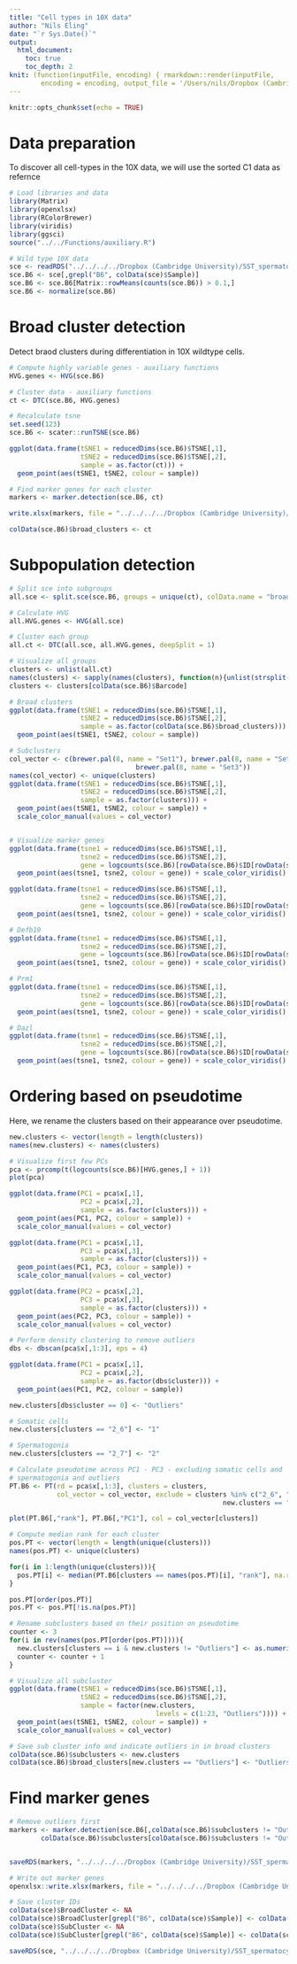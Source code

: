 ```yaml
---
title: "Cell types in 10X data"
author: "Nils Eling"
date: "`r Sys.Date()`"
output: 
  html_document:
    toc: true
    toc_depth: 2
knit: (function(inputFile, encoding) { rmarkdown::render(inputFile, 
        encoding = encoding, output_file = '/Users/nils/Dropbox (Cambridge University)/SST_spermatocytes/Analysis/10X/Preprocessing/CellTypeIdentification/CellTypesB6.html') })
---
```


```r
knitr::opts_chunk$set(echo = TRUE)
```

# Data preparation

To discover all cell-types in the 10X data, we will use the sorted C1 data as refernce

```r
# Load libraries and data
library(Matrix)
library(openxlsx)
library(RColorBrewer)
library(viridis)
library(ggsci)
source("../../Functions/auxiliary.R")

# Wild type 10X data
sce <- readRDS("../../../../Dropbox (Cambridge University)/SST_spermatocytes/Analysis/data/10X_data/SCE_all_unfiltered.rds")
sce.B6 <- sce[,grepl("B6", colData(sce)$Sample)]
sce.B6 <- sce.B6[Matrix::rowMeans(counts(sce.B6)) > 0.1,]
sce.B6 <- normalize(sce.B6)
```

# Broad cluster detection

Detect braod clusters during differentiation in 10X wildtype cells.

```r
# Compute highly variable genes - auxiliary functions
HVG.genes <- HVG(sce.B6)

# Cluster data - auxiliary functions
ct <- DTC(sce.B6, HVG.genes)

# Recalculate tsne
set.seed(123)
sce.B6 <- scater::runTSNE(sce.B6)

ggplot(data.frame(tSNE1 = reducedDims(sce.B6)$TSNE[,1],
                  tSNE2 = reducedDims(sce.B6)$TSNE[,2],
                  sample = as.factor(ct))) +
  geom_point(aes(tSNE1, tSNE2, colour = sample))

# Find marker genes for each cluster
markers <- marker.detection(sce.B6, ct)

write.xlsx(markers, file = "../../../../Dropbox (Cambridge University)/SST_spermatocytes/Analysis/10X/Results/Marker_genes/BroadGroups_B6.xlsx")

colData(sce.B6)$broad_clusters <- ct
```

# Subpopulation detection

```r
# Split sce into subgroups
all.sce <- split.sce(sce.B6, groups = unique(ct), colData.name = "broad_clusters")

# Calculate HVG
all.HVG.genes <- HVG(all.sce)

# Cluster each group
all.ct <- DTC(all.sce, all.HVG.genes, deepSplit = 1)

# Visualize all groups
clusters <- unlist(all.ct)
names(clusters) <- sapply(names(clusters), function(n){unlist(strsplit(n, "\\."))[2]})
clusters <- clusters[colData(sce.B6)$Barcode]

# Broad clusters
ggplot(data.frame(tSNE1 = reducedDims(sce.B6)$TSNE[,1],
                  tSNE2 = reducedDims(sce.B6)$TSNE[,2],
                  sample = as.factor(colData(sce.B6)$broad_clusters))) +
  geom_point(aes(tSNE1, tSNE2, colour = sample))

# Subclusters
col_vector <- c(brewer.pal(8, name = "Set1"), brewer.pal(8, name = "Set2"),
                                brewer.pal(8, name = "Set3"))
names(col_vector) <- unique(clusters)
ggplot(data.frame(tSNE1 = reducedDims(sce.B6)$TSNE[,1],
                  tSNE2 = reducedDims(sce.B6)$TSNE[,2],
                  sample = as.factor(clusters))) +
  geom_point(aes(tSNE1, tSNE2, colour = sample)) + 
  scale_color_manual(values = col_vector)


# Visualize marker genes
ggplot(data.frame(tsne1 = reducedDims(sce.B6)$TSNE[,1],
                  tsne2 = reducedDims(sce.B6)$TSNE[,2],
                  gene = logcounts(sce.B6)[rowData(sce.B6)$ID[rowData(sce.B6)$Symbol == "Stra8"],])) +
  geom_point(aes(tsne1, tsne2, colour = gene)) + scale_color_viridis()

ggplot(data.frame(tsne1 = reducedDims(sce.B6)$TSNE[,1],
                  tsne2 = reducedDims(sce.B6)$TSNE[,2],
                  gene = logcounts(sce.B6)[rowData(sce.B6)$ID[rowData(sce.B6)$Symbol == "Pou5f2"],])) +
  geom_point(aes(tsne1, tsne2, colour = gene)) + scale_color_viridis()

# Defb19 
ggplot(data.frame(tsne1 = reducedDims(sce.B6)$TSNE[,1],
                  tsne2 = reducedDims(sce.B6)$TSNE[,2],
                  gene = logcounts(sce.B6)[rowData(sce.B6)$ID[rowData(sce.B6)$Symbol == "Defb19"],])) +
  geom_point(aes(tsne1, tsne2, colour = gene)) + scale_color_viridis()

# Prm1 
ggplot(data.frame(tsne1 = reducedDims(sce.B6)$TSNE[,1],
                  tsne2 = reducedDims(sce.B6)$TSNE[,2],
                  gene = logcounts(sce.B6)[rowData(sce.B6)$ID[rowData(sce.B6)$Symbol == "Prm1"],])) +
  geom_point(aes(tsne1, tsne2, colour = gene)) + scale_color_viridis()

# Dazl 
ggplot(data.frame(tsne1 = reducedDims(sce.B6)$TSNE[,1],
                  tsne2 = reducedDims(sce.B6)$TSNE[,2],
                  gene = logcounts(sce.B6)[rowData(sce.B6)$ID[rowData(sce.B6)$Symbol == "Dazl"],])) +
  geom_point(aes(tsne1, tsne2, colour = gene)) + scale_color_viridis()
```

# Ordering based on pseudotime

Here, we rename the clusters based on their appearance over pseudotime.

```r
new.clusters <- vector(length = length(clusters))
names(new.clusters) <- names(clusters)

# Visualize first few PCs
pca <- prcomp(t(logcounts(sce.B6)[HVG.genes,] + 1))
plot(pca)

ggplot(data.frame(PC1 = pca$x[,1],
                  PC2 = pca$x[,2],
                  sample = as.factor(clusters))) +
  geom_point(aes(PC1, PC2, colour = sample)) + 
  scale_color_manual(values = col_vector)

ggplot(data.frame(PC1 = pca$x[,1],
                  PC3 = pca$x[,3],
                  sample = as.factor(clusters))) +
  geom_point(aes(PC1, PC3, colour = sample)) + 
  scale_color_manual(values = col_vector)

ggplot(data.frame(PC2 = pca$x[,2],
                  PC3 = pca$x[,3],
                  sample = as.factor(clusters))) +
  geom_point(aes(PC2, PC3, colour = sample)) + 
  scale_color_manual(values = col_vector)

# Perform density clustering to remove outliers
dbs <- dbscan(pca$x[,1:3], eps = 4)

ggplot(data.frame(PC1 = pca$x[,1],
                  PC2 = pca$x[,2],
                  sample = as.factor(dbs$cluster))) +
  geom_point(aes(PC1, PC2, colour = sample)) 

new.clusters[dbs$cluster == 0] <- "Outliers"

# Somatic cells
new.clusters[clusters == "2_6"] <- "1"

# Spermatogonia
new.clusters[clusters == "2_7"] <- "2"

# Calculate pseudotime across PC1 - PC3 - excluding somatic cells and
# spermatogonia and outliers
PT.B6 <- PT(rd = pca$x[,1:3], clusters = clusters,
            col_vector = col_vector, exclude = clusters %in% c("2_6", "2_7") | 
                                                      new.clusters == "Outliers")

plot(PT.B6[,"rank"], PT.B6[,"PC1"], col = col_vector[clusters])

# Compute median rank for each cluster
pos.PT <- vector(length = length(unique(clusters)))
names(pos.PT) <- unique(clusters)

for(i in 1:length(unique(clusters))){
  pos.PT[i] <- median(PT.B6[clusters == names(pos.PT)[i], "rank"], na.rm = TRUE)
}

pos.PT[order(pos.PT)]
pos.PT <- pos.PT[!is.na(pos.PT)]

# Rename subclusters based on their position on pseudotime
counter <- 3
for(i in rev(names(pos.PT[order(pos.PT)]))){
  new.clusters[clusters == i & new.clusters != "Outliers"] <- as.numeric(counter)
  counter <- counter + 1
}

# Visualize all subcluster
ggplot(data.frame(tSNE1 = reducedDims(sce.B6)$TSNE[,1],
                  tSNE2 = reducedDims(sce.B6)$TSNE[,2],
                  sample = factor(new.clusters, 
                                     levels = c(1:23, "Outliers")))) +
  geom_point(aes(tSNE1, tSNE2, colour = sample)) + 
  scale_color_manual(values = col_vector)

# Save sub cluster info and indicate outliers in in broad clusters
colData(sce.B6)$subclusters <- new.clusters
colData(sce.B6)$broad_clusters[new.clusters == "Outliers"] <- "Outliers"
```

# Find marker genes

```r
# Remove outliers first
markers <- marker.detection(sce.B6[,colData(sce.B6)$subclusters != "Outliers"], 
        colData(sce.B6)$subclusters[colData(sce.B6)$subclusters != "Outliers"])


saveRDS(markers, "../../../../Dropbox (Cambridge University)/SST_spermatocytes/Analysis/10X/Results/Marker_genes/All_markers.rds")

# Write out marker genes
openxlsx::write.xlsx(markers, file = "../../../../Dropbox (Cambridge University)/SST_spermatocytes/Analysis/10X/Results/Marker_genes/SubGroups.xlsx")

# Save cluster IDs
colData(sce)$BroadCluster <- NA
colData(sce)$BroadCluster[grepl("B6", colData(sce)$Sample)] <- colData(sce.B6)$broad_clusters
colData(sce)$SubCluster <- NA
colData(sce)$SubCluster[grepl("B6", colData(sce)$Sample)] <- colData(sce.B6)$subclusters
```

```r
saveRDS(sce, "../../../../Dropbox (Cambridge University)/SST_spermatocytes/Analysis/data/10X_data/SCE_all.rds")
```


